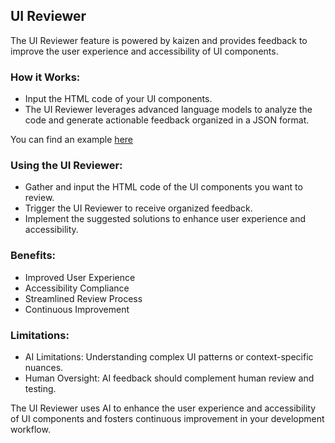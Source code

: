 ## UI Reviewer

The UI Reviewer feature is powered by kaizen and provides feedback to improve the user experience and accessibility of UI components.

### How it Works:
- Input the HTML code of your UI components.
- The UI Reviewer leverages advanced language models to analyze the code and generate actionable feedback organized in a JSON format.

You can find an example [here](https://github.com/Cloud-Code-AI/kaizen/tree/main/examples/ui_review)

### Using the UI Reviewer:
- Gather and input the HTML code of the UI components you want to review.
- Trigger the UI Reviewer to receive organized feedback.
- Implement the suggested solutions to enhance user experience and accessibility.

### Benefits:
- Improved User Experience
- Accessibility Compliance
- Streamlined Review Process
- Continuous Improvement

### Limitations:
- AI Limitations: Understanding complex UI patterns or context-specific nuances.
- Human Oversight: AI feedback should complement human review and testing.

The UI Reviewer uses AI to enhance the user experience and accessibility of UI components and fosters continuous improvement in your development workflow.